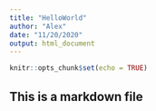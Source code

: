 ```yaml
---
title: "HelloWorld"
author: "Alex"
date: "11/20/2020"
output: html_document
---
```


```r
knitr::opts_chunk$set(echo = TRUE)
```

## This is a markdown file




